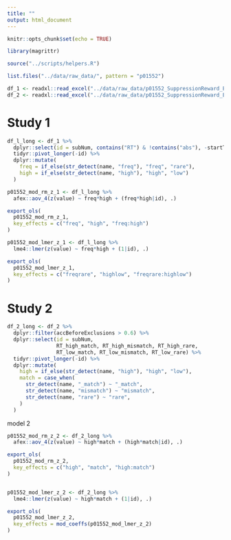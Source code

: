 ```yaml
---
title: ""
output: html_document
---
```


```r
knitr::opts_chunk$set(echo = TRUE)

library(magrittr)

source("../scripts/helpers.R")

list.files("../data/raw_data/", pattern = "p01552")

df_1 <- readxl::read_excel("../data/raw_data/p01552_SuppressionReward_Exp1.xlsx")
df_2 <- readxl::read_excel("../data/raw_data/p01552_SuppressionReward_Exp2.xlsx")
```

# Study 1 

```r
df_l_long <- df_1 %>% 
  dplyr::select(id = subNum, contains("RT") & !contains("abs"), -startTime) %>% 
  tidyr::pivot_longer(-id) %>% 
  dplyr::mutate(
    freq = if_else(str_detect(name, "freq"), "freq", "rare"),
    high = if_else(str_detect(name, "high"), "high", "low")
  )

p01552_mod_rm_z_1 <- df_l_long %>% 
  afex::aov_4(z(value) ~ freq*high + (freq*high|id), .)

export_ols(
  p01552_mod_rm_z_1,
  key_effects = c("freq", "high", "freq:high")
)

p01552_mod_lmer_z_1 <- df_l_long %>% 
  lme4::lmer(z(value) ~ freq*high + (1|id), .)

export_ols(
  p01552_mod_lmer_z_1,
  key_effects = c("freqrare", "highlow", "freqrare:highlow")
)

```

# Study 2 

```r
df_2_long <- df_2 %>% 
  dplyr::filter(accBeforeExclusions > 0.6) %>% 
  dplyr::select(id = subNum, 
                RT_high_match, RT_high_mismatch, RT_high_rare,
                RT_low_match, RT_low_mismatch, RT_low_rare) %>% 
  tidyr::pivot_longer(-id) %>% 
  dplyr::mutate(
    high = if_else(str_detect(name, "high"), "high", "low"), 
    match = case_when(
      str_detect(name, "_match") ~ "_match", 
      str_detect(name, "mismatch") ~ "mismatch", 
      str_detect(name, "rare") ~ "rare", 
    )
  )
```

model 2 

```r
p01552_mod_rm_z_2 <- df_2_long %>% 
  afex::aov_4(z(value) ~ high*match + (high*match|id), .)

export_ols(
  p01552_mod_rm_z_2, 
  key_effects = c("high", "match", "high:match")
)


p01552_mod_lmer_z_2 <- df_2_long %>% 
  lme4::lmer(z(value) ~ high*match + (1|id), .)

export_ols(
  p01552_mod_lmer_z_2, 
  key_effects = mod_coeffs(p01552_mod_lmer_z_2)
)
```

